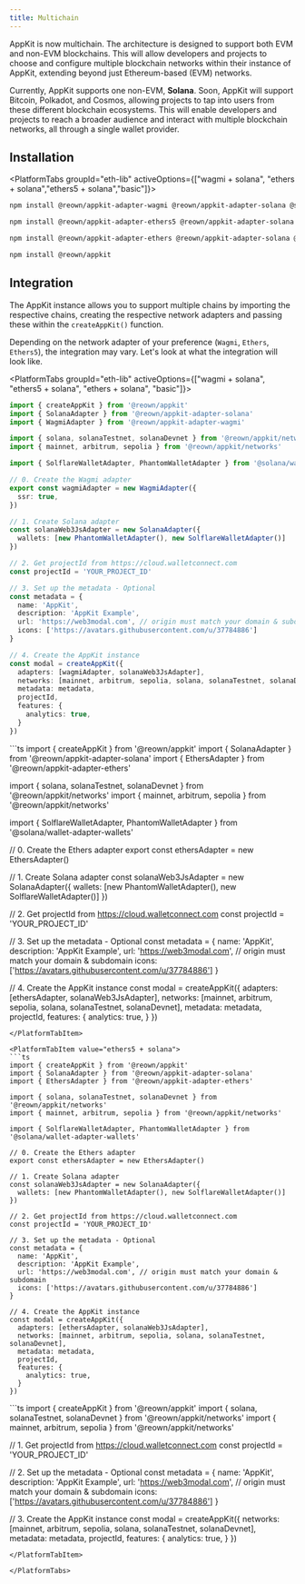 ```yaml
---
title: Multichain
---
```



AppKit is now multichain. The architecture is designed to support both EVM and non-EVM blockchains. This will allow developers and projects to choose and configure multiple blockchain networks within their instance of AppKit, extending beyond just Ethereum-based (EVM) networks. 

Currently, AppKit supports one non-EVM, **Solana**. Soon, AppKit will support Bitcoin, Polkadot, and Cosmos, allowing projects to tap into users from these different blockchain ecosystems. This will enable developers and projects to reach a broader audience and interact with multiple blockchain networks, all through a single wallet provider.

## Installation

<PlatformTabs groupId="eth-lib" activeOptions={["wagmi + solana", "ethers + solana","ethers5 + solana","basic"]}>
<PlatformTabItem value="wagmi + solana">

```bash npm2yarn
npm install @reown/appkit-adapter-wagmi @reown/appkit-adapter-solana @solana/wallet-adapter-wallets
```

</PlatformTabItem>
<PlatformTabItem value="ethers5 + solana">

```bash npm2yarn
npm install @reown/appkit-adapter-ethers5 @reown/appkit-adapter-solana @solana/wallet-adapter-wallets
```

</PlatformTabItem>
<PlatformTabItem value="ethers + solana">

```bash npm2yarn
npm install @reown/appkit-adapter-ethers @reown/appkit-adapter-solana @solana/wallet-adapter-wallets
```

</PlatformTabItem>
<PlatformTabItem value="basic">

```bash npm2yarn
npm install @reown/appkit
```

</PlatformTabItem>
</PlatformTabs>


## Integration

The AppKit instance allows you to support multiple chains by importing the respective chains, creating the respective network adapters and passing these within the `createAppKit()` function.

Depending on the network adapter of your preference (`Wagmi`, `Ethers`, `Ethers5`), the integration may vary. Let's look at what the integration will look like. 

<PlatformTabs groupId="eth-lib" activeOptions={["wagmi + solana", "ethers5 + solana", "ethers + solana", "basic"]}>
<PlatformTabItem value="wagmi + solana">
```ts
import { createAppKit } from '@reown/appkit'
import { SolanaAdapter } from '@reown/appkit-adapter-solana'
import { WagmiAdapter } from '@reown/appkit-adapter-wagmi'

import { solana, solanaTestnet, solanaDevnet } from '@reown/appkit/networks'
import { mainnet, arbitrum, sepolia } from '@reown/appkit/networks'

import { SolflareWalletAdapter, PhantomWalletAdapter } from '@solana/wallet-adapter-wallets'

// 0. Create the Wagmi adapter
export const wagmiAdapter = new WagmiAdapter({
  ssr: true,
})

// 1. Create Solana adapter
const solanaWeb3JsAdapter = new SolanaAdapter({
  wallets: [new PhantomWalletAdapter(), new SolflareWalletAdapter()]
})

// 2. Get projectId from https://cloud.walletconnect.com
const projectId = 'YOUR_PROJECT_ID'

// 3. Set up the metadata - Optional
const metadata = {
  name: 'AppKit',
  description: 'AppKit Example',
  url: 'https://web3modal.com', // origin must match your domain & subdomain
  icons: ['https://avatars.githubusercontent.com/u/37784886']
}

// 4. Create the AppKit instance
const modal = createAppKit({
  adapters: [wagmiAdapter, solanaWeb3JsAdapter],
  networks: [mainnet, arbitrum, sepolia, solana, solanaTestnet, solanaDevnet],
  metadata: metadata,
  projectId,
  features: {
    analytics: true,
  }
})
```
</PlatformTabItem>

<PlatformTabItem value="ethers + solana">
```ts
import { createAppKit } from '@reown/appkit'
import { SolanaAdapter } from '@reown/appkit-adapter-solana'
import { EthersAdapter } from '@reown/appkit-adapter-ethers'

import { solana, solanaTestnet, solanaDevnet } from '@reown/appkit/networks'
import { mainnet, arbitrum, sepolia } from '@reown/appkit/networks'

import { SolflareWalletAdapter, PhantomWalletAdapter } from '@solana/wallet-adapter-wallets'

// 0. Create the Ethers adapter
export const ethersAdapter = new EthersAdapter()

// 1. Create Solana adapter
const solanaWeb3JsAdapter = new SolanaAdapter({
  wallets: [new PhantomWalletAdapter(), new SolflareWalletAdapter()]
})

// 2. Get projectId from https://cloud.walletconnect.com
const projectId = 'YOUR_PROJECT_ID'

// 3. Set up the metadata - Optional
const metadata = {
  name: 'AppKit',
  description: 'AppKit Example',
  url: 'https://web3modal.com', // origin must match your domain & subdomain
  icons: ['https://avatars.githubusercontent.com/u/37784886']
}

// 4. Create the AppKit instance
const modal = createAppKit({
  adapters: [ethersAdapter, solanaWeb3JsAdapter],
  networks: [mainnet, arbitrum, sepolia, solana, solanaTestnet, solanaDevnet],
  metadata: metadata,
  projectId,
  features: {
    analytics: true,
  }
})
```
</PlatformTabItem>

<PlatformTabItem value="ethers5 + solana">
```ts
import { createAppKit } from '@reown/appkit'
import { SolanaAdapter } from '@reown/appkit-adapter-solana'
import { EthersAdapter } from '@reown/appkit-adapter-ethers'

import { solana, solanaTestnet, solanaDevnet } from '@reown/appkit/networks'
import { mainnet, arbitrum, sepolia } from '@reown/appkit/networks'

import { SolflareWalletAdapter, PhantomWalletAdapter } from '@solana/wallet-adapter-wallets'

// 0. Create the Ethers adapter
export const ethersAdapter = new EthersAdapter()

// 1. Create Solana adapter
const solanaWeb3JsAdapter = new SolanaAdapter({
  wallets: [new PhantomWalletAdapter(), new SolflareWalletAdapter()]
})

// 2. Get projectId from https://cloud.walletconnect.com
const projectId = 'YOUR_PROJECT_ID'

// 3. Set up the metadata - Optional
const metadata = {
  name: 'AppKit',
  description: 'AppKit Example',
  url: 'https://web3modal.com', // origin must match your domain & subdomain
  icons: ['https://avatars.githubusercontent.com/u/37784886']
}

// 4. Create the AppKit instance
const modal = createAppKit({
  adapters: [ethersAdapter, solanaWeb3JsAdapter],
  networks: [mainnet, arbitrum, sepolia, solana, solanaTestnet, solanaDevnet],
  metadata: metadata,
  projectId,
  features: {
    analytics: true,
  }
})
```
</PlatformTabItem>

<PlatformTabItem value="basic">
```ts
import { createAppKit } from '@reown/appkit'
import { solana, solanaTestnet, solanaDevnet } from '@reown/appkit/networks'
import { mainnet, arbitrum, sepolia } from '@reown/appkit/networks'

// 1. Get projectId from https://cloud.walletconnect.com
const projectId = 'YOUR_PROJECT_ID'

// 2. Set up the metadata - Optional
const metadata = {
  name: 'AppKit',
  description: 'AppKit Example',
  url: 'https://web3modal.com', // origin must match your domain & subdomain
  icons: ['https://avatars.githubusercontent.com/u/37784886']
}

// 3. Create the AppKit instance
const modal = createAppKit({
  networks: [mainnet, arbitrum, sepolia, solana, solanaTestnet, solanaDevnet],
  metadata: metadata,
  projectId,
  features: {
    analytics: true,
  }
})
```
</PlatformTabItem>

</PlatformTabs>